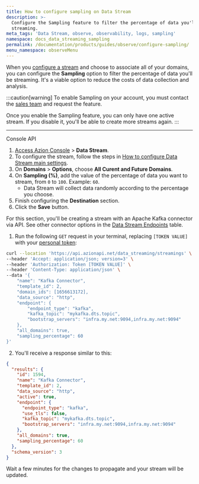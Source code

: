 ```yaml
---
title: How to configure sampling on Data Stream
description: >-
  Configure the Sampling feature to filter the percentage of data you'll be
  streaming.
meta_tags: 'Data Stream, observe, observability, logs, sampling'
namespace: docs_data_streaming_sampling
permalink: /documentation/products/guides/observe/configure-sampling/
menu_namespace: observeMenu
---
```




When you [configure a stream](/en/documentation/products/guides/use-data-stream/) and choose to associate all of your domains, you can configure the **Sampling** option to filter the percentage of data you'll be streaming. It's a viable option to reduce the costs of data collection and analysis.

:::caution[warning]
To enable Sampling on your account, you must contact the [sales team](https://www.azion.com/en/contact-sales/) and request the feature.

Once you enable the Sampling feature, you can only have one active stream. If you disable it, you'll be able to create more streams again.
:::

---

<Tabs client:visible>
    <Fragment slot="tab.console">Console</Fragment>
    <Fragment slot="tab.api">API</Fragment>

<Fragment slot="panel.console">

1. [Access Azion Console](/en/documentation/products/guides/how-to-access-azion-console/) > **Data Stream**.
2. To configure the stream, follow the steps in [How to configure Data Stream main settings](/en/documentation/products/guides/use-data-stream/).
3. On **Domains** > **Options**, choose **All Curent and Future Domains**.
4. On **Sampling (%)**, add the value of the percentage of data you want to stream, from `0` to `100`. Example: `60`.
    - Data Stream will collect data randomly according to the percentage you choose.
5. Finish configuring the **Destination** section.
6. Click the **Save** button.

</Fragment>


<Fragment slot="panel.api">

For this section, you'll be creating a stream with an Apache Kafka connector via API. See other connector options in the [Data Stream Endpoints](https://api.azion.com/#04257075-3691-4b5f-b22b-22a5b6653f3f) table.

1. Run the following `GET` request in your terminal, replacing `[TOKEN VALUE]` with your [personal token](/en/documentation/products/guides/personal-tokens/):

```bash
curl --location 'https://api.azionapi.net/data_streaming/streamings' \
--header 'Accept: application/json; version=3' \
--header 'Authorization: Token [TOKEN VALUE]' \
--header 'Content-Type: application/json' \
--data '{
    "name": "Kafka Connector",
    "template_id": 2,
    "domain_ids": [1656613172],
    "data_source": "http",
    "endpoint": {
        "endpoint_type": "kafka",
        "kafka_topic": "mykafka.dts.topic",
        "bootstrap_servers": "infra.my.net:9094,infra.my.net:9094"
    },
    "all_domains": true,
    "sampling_percentage": 60
}'
```

2. You'll receive a response similar to this:

```json
{
  "results": {
    "id": 1594,
    "name": "Kafka Connector",
    "template_id": 2,
    "data_source": "http",
    "active": true,
    "endpoint": {
      "endpoint_type": "kafka",
      "use_tls": false,
      "kafka_topic": "mykafka.dts.topic",
      "bootstrap_servers": "infra.my.net:9094,infra.my.net:9094"
    },
    "all_domains": true,
    "sampling_percentage": 60
  },
  "schema_version": 3
}
```

Wait a few minutes for the changes to propagate and your stream will be updated.

  <JourneyAPI />


</Fragment>

</Tabs>

<br /><br />

